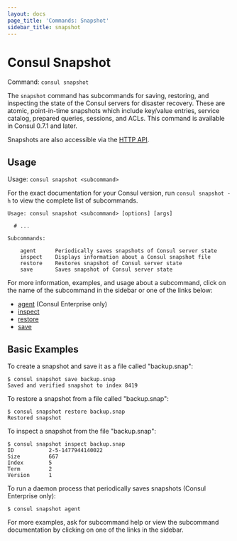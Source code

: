 ```yaml
---
layout: docs
page_title: 'Commands: Snapshot'
sidebar_title: snapshot
---
```


# Consul Snapshot

Command: `consul snapshot`

The `snapshot` command has subcommands for saving, restoring, and inspecting the
state of the Consul servers for disaster recovery. These are atomic, point-in-time
snapshots which include key/value entries, service catalog, prepared queries,
sessions, and ACLs. This command is available in Consul 0.7.1 and later.

Snapshots are also accessible via the [HTTP API](/api/snapshot).

## Usage

Usage: `consul snapshot <subcommand>`

For the exact documentation for your Consul version, run `consul snapshot -h` to
view the complete list of subcommands.

```text
Usage: consul snapshot <subcommand> [options] [args]

  # ...

Subcommands:

    agent      Periodically saves snapshots of Consul server state
    inspect    Displays information about a Consul snapshot file
    restore    Restores snapshot of Consul server state
    save       Saves snapshot of Consul server state
```

For more information, examples, and usage about a subcommand, click on the name
of the subcommand in the sidebar or one of the links below:

- [agent](/docs/commands/snapshot/agent) (Consul Enterprise only)
- [inspect](/docs/commands/snapshot/inspect)
- [restore](/docs/commands/snapshot/restore)
- [save](/docs/commands/snapshot/save)

## Basic Examples

To create a snapshot and save it as a file called "backup.snap":

```text
$ consul snapshot save backup.snap
Saved and verified snapshot to index 8419
```

To restore a snapshot from a file called "backup.snap":

```text
$ consul snapshot restore backup.snap
Restored snapshot
```

To inspect a snapshot from the file "backup.snap":

```text
$ consul snapshot inspect backup.snap
ID           2-5-1477944140022
Size         667
Index        5
Term         2
Version      1
```

To run a daemon process that periodically saves snapshots (Consul Enterprise only):

```
$ consul snapshot agent
```

For more examples, ask for subcommand help or view the subcommand documentation
by clicking on one of the links in the sidebar.
